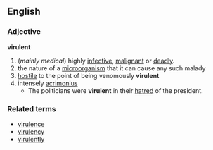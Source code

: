 == English ==
=== Adjective ===
'''virulent'''
# (''mainly medical'') highly [[infective]], [[malignant]] or [[deadly]].
# the nature of a [[microorganism]] that it can cause any such malady
# [[hostile]] to the point of being venomously '''virulent'''
# intensely [[acrimonius]]
#* The politicians were '''virulent''' in their [[hatred]] of the president. 
=== Related terms ===
*[[virulence]]
*[[virulency]]
*[[virulently]]